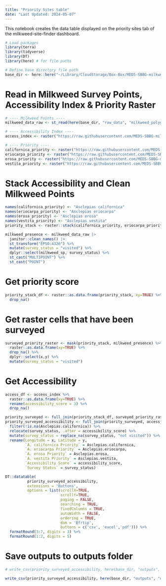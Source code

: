 ```yaml
---
title: "Priority Sites table"
date: "Last Updated: 2024-05-07"
---
```


This notebook creates the data table displayed on the priority sites tab of the milkweed-site-finder dashboard.

```r
# Load packages
library(terra)
library(tidyverse)
library(DT)
library(here) # for file paths

# Define base directory file path
base_dir <- here::here("~/Library/CloudStorage/Box-Box/MEDS-SBBG-milkweed")
```

# Read in Milkweed Survey Points, Accessibility Index & Priority Raster

```r
# ---- Milkweed Points ----
milkweed_data_raw <- st_read(here(base_dir, "raw_data", "milkweed_polygon_data")) 

# ---- Accessibility Index ----
access_index <- raster("https://raw.githubusercontent.com/MEDS-SBBG-milkweed/milkweed-mod/main/outputs/dashboard/access_index_final.tif")

# ---- Priority ----
californica_priority <- raster("https://raw.githubusercontent.com/MEDS-SBBG-milkweed/milkweed-mod/main/outputs/dashboard/californica_priority.tif")
eriocarpa_priority <- raster("https://raw.githubusercontent.com/MEDS-SBBG-milkweed/milkweed-mod/main/outputs/dashboard/eriocarpa_priority.tif")
erosa_priority <- raster("https://raw.githubusercontent.com/MEDS-SBBG-milkweed/milkweed-mod/main/outputs/dashboard/erosa_priority.tif")
vestita_priority <- raster("https://raw.githubusercontent.com/MEDS-SBBG-milkweed/milkweed-mod/main/outputs/dashboard/vestita_priority.tif")
```

# Stack Accessibility and Clean Milkweed Points
```r
names(californica_priority) <- "Asclepias californica"
names(eriocarpa_priority) <- "Asclepias eriocarpa"
names(erosa_priority) <- "Asclepias erosa"
names(vestita_priority) <- "Asclepias vestita"
priority_stack <- raster::stack(californica_priority, eriocarpa_priority, erosa_priority, vestita_priority)

milkweed_presence <- milkweed_data_raw |> 
  janitor::clean_names() |> 
  st_transform("EPSG:4326") %>%
  mutate(survey_status = "visited") %>%
  dplyr::select(milkweed_sp, survey_status) %>%
  st_cast("MULTIPOINT") %>%
  st_cast("POINT")
```

# Get priority score
```r
priority_stack_df <- raster::as.data.frame(priority_stack, xy=TRUE) %>%
  drop_na()
```

# Get raster cells that have been surveyed
```r
surveyed_priority_raster <- mask(priority_stack, milkweed_presence) %>%
  raster::as.data.frame(xy=TRUE) %>%
  drop_na() %>%
  dplyr::select(x,y) %>%
  mutate(survey_status = "visited")
```

# Get Accessibility
```r
access_df <- access_index %>%
  raster::as.data.frame(xy=TRUE) %>%
  rename(accessibility_score = 3) %>%
  drop_na()
```


```r
priority_surveyed <- full_join(priority_stack_df, surveyed_priority_raster, by = join_by(x,y))
priority_surveyed_accessibility <- full_join(priority_surveyed, access_df, by = join_by(x,y)) %>%
  filter(!is.na(Asclepias.californica)) %>%
  relocate(survey_status, .after = accessibility_score) %>%
  mutate(survey_status = replace_na(survey_status, "not visited")) %>%
  rename(Longitude = x, Latitude = y, 
         `A. californica Priority` = Asclepias.californica,
         `A. eriocarpa Priority` = Asclepias.eriocarpa,
         `A. erosa Priority` = Asclepias.erosa,
         `A. vestita Priority` = Asclepias.vestita,
         `Accessibility Score` = accessibility_score,
         `Survey Status` = survey_status)
```

```r
DT::datatable(
          priority_surveyed_accessibility,
          extensions = 'Buttons', 
          options = list(scrollX=TRUE,
                         scrollY=TRUE,
                         paging = FALSE,
                         searching = TRUE,
                         fixedColumns = TRUE,
                         autoWidth = FALSE,
                         ordering = TRUE,
                         dom = 'Bfrtip',
                         buttons = c('csv', 'excel','pdf'))) %>%
  formatRound(3:7, digits = 3) %>%
  formatRound(1:2, digits = 5)
```


# Save outputs to outputs folder

```r
# write_csv(priority_surveyed_accessibility, here(base_dir, "outputs", "priority_sites_outputs", "priority_datatable.csv"))

write_csv(priority_surveyed_accessibility, here(base_dir, "outputs", "dashboard", "priority_datatable.csv"))
```
